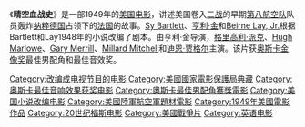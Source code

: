 {{expand|time=2011-05-01T14:51:11+00:00}}
{{unreferenced|time=2011-05-01T14:51:11+00:00}}
{{Infobox film
| name           = 晴空血戰史<br />Twelve O'Clock High
| image          = Twelve O'Clock High poster.jpg
| caption        = 
| director       = [[Henry_King_(director)|Henry King]]	
| producer       = [[Darryl_F._Zanuck|Darryl F. Zanuck]]
| writer         = '''小說及劇本：'''<br />[[Sy_Bartlett|Sy Bartlett]]<br />[[Beirne_Lay,_Jr.|Beirne Lay, Jr.]]<br />'''劇本：'''<br />Henry King
| starring       = [[格里高利·派克|格里高利·派克]]<br />[[Hugh_Marlowe|Hugh Marlowe]]<br />[[Gary_Merrill|Gary Merrill]]<br />[[Millard_Mitchell|Millard Mitchell]]<br />[[迪恩·贾格尔|迪恩·贾格尔]]
| music          = [[Alfred_Newman|Alfred Newman]]
| cinematography = [[Leon_Shamroy|Leon Shamroy]]
| editing        = Barbara McLean
| distributor    = [[二十世紀福斯|二十世紀福斯]] 
| released       = 1949年12月21日 ''(洛杉磯)''<br />1950年1月26日 ''(紐約)''
| runtime        = 132分鐘
| country        = {{美國電影產地}}
| language       = 英語
| gross          = $3,225,000 ''(美國)''
}}
《'''晴空血战史'''》是一部1949年的[[美国|美国]][[电影|电影]]，讲述美国卷入[[二战|二战]]的早期[[美國第八航空隊|第八航空队]]队员轰炸[[纳粹德国|纳粹德国]]占领下的[[維希法國|法国]]的故事。[[Sy_Bartlett|Sy Bartlett]]、[[亨利·金_(导演)|亨利·金]]和[[Beirne_Lay,_Jr.|Beirne Lay, Jr.]]根据Bartlett和Lay1948年的小说改编了剧本。由亨利·金导演，[[格里高利·派克|格里高利·派克]]、[[Hugh_Marlowe|Hugh Marlowe]]、[[Gary_Merrill|Gary Merrill]]、[[Millard_Mitchell|Millard Mitchell]]和[[迪恩·贾格尔|迪恩·贾格尔]]主演。该片获[[奥斯卡金像奖|奥斯卡金像奖]]最佳男配角和最佳音效奖。

{{DEFAULTSORT:Twelve O'clock High}}
[[Category:改编成电视节目的电影|Category:改编成电视节目的电影]]
[[Category:美國國家電影保護局典藏|Category:美國國家電影保護局典藏]]
[[Category:奥斯卡最佳音响效果获奖电影|Category:奥斯卡最佳音响效果获奖电影]]
[[Category:奧斯卡最佳男配角獲獎電影|Category:奧斯卡最佳男配角獲獎電影]]
[[Category:美国小说改编电影|Category:美国小说改编电影]]
[[Category:美國陸軍航空軍題材電影|Category:美國陸軍航空軍題材電影]]
[[Category:1949年美國電影作品|Category:1949年美國電影作品]]
[[Category:20世纪福斯电影|Category:20世纪福斯电影]]
[[Category:美國戰爭片|Category:美國戰爭片]]
[[Category:英语电影|Category:英语电影]]